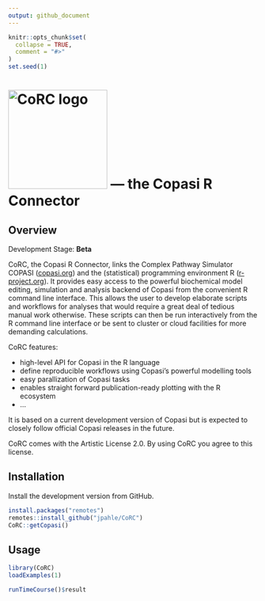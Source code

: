 ```yaml
---
output: github_document
---
```

<!-- README.md is generated from README.Rmd. Please edit that file -->

```r
knitr::opts_chunk$set(
  collapse = TRUE,
  comment = "#>"
)
set.seed(1)
```

# <img src="man/figures/logo.png" alt="CoRC logo" width="200"> --- the <b>Co</b>pasi <b>R</b> <b>C</b>onnector

## Overview

Development Stage: **Beta**

CoRC, the Copasi R Connector, links the Complex Pathway Simulator COPASI ([copasi.org](http://copasi.org)) and the (statistical) programming environment R ([r-project.org](http://r-project.org)).
It provides easy access to the powerful biochemical model editing, simulation and analysis backend of Copasi from the convenient R command line interface.
This allows the user to develop elaborate scripts and workflows for analyses that would require a great deal of tedious manual work otherwise.
These scripts can then be run interactively from the R command line interface or be sent to cluster or cloud facilities for more demanding calculations.

CoRC features:

* high-level API for Copasi in the R language
* define reproducible workflows using Copasi's powerful modelling tools
* easy parallization of Copasi tasks
* enables straight forward publication-ready plotting with the R ecosystem
* ...

It is based on a current development version of Copasi but is expected to closely follow official Copasi releases in the future.

CoRC comes with the Artistic License 2.0. By using CoRC you agree to this license.

## Installation

Install the development version from GitHub.

```r
install.packages("remotes")
remotes::install_github("jpahle/CoRC")
CoRC::getCopasi()
```

## Usage

```r
library(CoRC)
loadExamples(1)

runTimeCourse()$result
```
